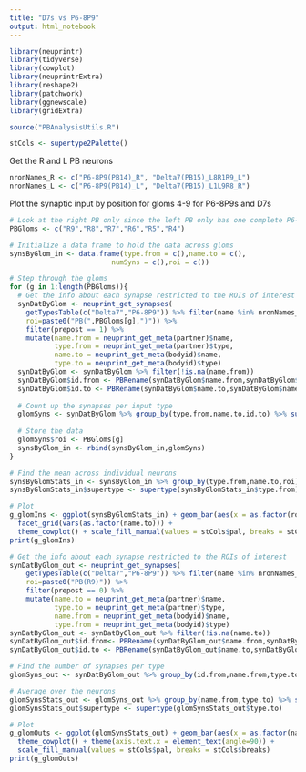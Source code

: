 ```yaml
---
title: "D7s vs P6-8P9"
output: html_notebook
---
```



```r
library(neuprintr)
library(tidyverse)
library(cowplot)
library(neuprintrExtra)
library(reshape2)
library(patchwork)
library(ggnewscale)
library(gridExtra)

source("PBAnalysisUtils.R")
```

```r
stCols <- supertype2Palette()
```


Get the R and L PB neurons
```r
nronNames_R <- c("P6-8P9(PB14)_R", "Delta7(PB15)_L8R1R9_L")
nronNames_L <- c("P6-8P9(PB14)_L", "Delta7(PB15)_L1L9R8_R")
```

Plot the synaptic input by position for gloms 4-9 for P6-8P9s and D7s
```r
# Look at the right PB only since the left PB only has one complete P6-8P9
PBGloms <- c("R9","R8","R7","R6","R5","R4")

# Initialize a data frame to hold the data across gloms
synsByGlom_in <- data.frame(type.from = c(),name.to = c(),
                         numSyns = c(),roi = c())

# Step through the gloms
for (g in 1:length(PBGloms)){
  # Get the info about each synapse restricted to the ROIs of interest
  synDatByGlom <- neuprint_get_synapses(
    getTypesTable(c("Delta7","P6-8P9")) %>% filter(name %in% nronNames_R) %>% select(bodyid),
    roi=paste0("PB(",PBGloms[g],")")) %>%
    filter(prepost == 1) %>%
    mutate(name.from = neuprint_get_meta(partner)$name,
           type.from = neuprint_get_meta(partner)$type,
           name.to = neuprint_get_meta(bodyid)$name,
           type.to = neuprint_get_meta(bodyid)$type)
  synDatByGlom <- synDatByGlom %>% filter(!is.na(name.from))
  synDatByGlom$id.from <- PBRename(synDatByGlom$name.from,synDatByGlom$partner)
  synDatByGlom$id.to <- PBRename(synDatByGlom$name.to,synDatByGlom$name)
  
  # Count up the synapses per input type
  glomSyns <- synDatByGlom %>% group_by(type.from,name.to,id.to) %>% summarize(numSyns = n())
  
  # Store the data
  glomSyns$roi <- PBGloms[g]
  synsByGlom_in <- rbind(synsByGlom_in,glomSyns)
}

# Find the mean across individual neurons
synsByGlomStats_in <- synsByGlom_in %>% group_by(type.from,name.to,roi) %>% summarize(meanSyns = mean(numSyns))
synsByGlomStats_in$supertype <- supertype(synsByGlomStats_in$type.from)

# Plot
g_glomIns <- ggplot(synsByGlomStats_in) + geom_bar(aes(x = as.factor(roi),y=meanSyns,fill=as.factor(supertype)),stat="identity") + 
  facet_grid(vars(as.factor(name.to))) + 
  theme_cowplot() + scale_fill_manual(values = stCols$pal, breaks = stCols$breaks)
print(g_glomIns)
```

```r
# Get the info about each synapse restricted to the ROIs of interest
synDatByGlom_out <- neuprint_get_synapses(
    getTypesTable(c("Delta7","P6-8P9")) %>% filter(name %in% nronNames_R) %>% select(bodyid),
    roi=paste0("PB(R9)")) %>%
    filter(prepost == 0) %>%
    mutate(name.to = neuprint_get_meta(partner)$name,
           type.to = neuprint_get_meta(partner)$type,
           name.from = neuprint_get_meta(bodyid)$name,
           type.from = neuprint_get_meta(bodyid)$type)
synDatByGlom_out <- synDatByGlom_out %>% filter(!is.na(name.to))
synDatByGlom_out$id.from<- PBRename(synDatByGlom_out$name.from,synDatByGlom_out$bodyid)
synDatByGlom_out$id.to <- PBRename(synDatByGlom_out$name.to,synDatByGlom_out$partner)

# Find the number of synapses per type
glomSyns_out <- synDatByGlom_out %>% group_by(id.from,name.from,type.to) %>% summarize(numSyns = n())

# Average over the neurons
glomSynsStats_out <- glomSyns_out %>% group_by(name.from,type.to) %>% summarize(meanSyns = mean(numSyns))
glomSynsStats_out$supertype <- supertype(glomSynsStats_out$type.to)

# Plot    
g_glomOuts <- ggplot(glomSynsStats_out) + geom_bar(aes(x = as.factor(name.from),y=meanSyns,fill=as.factor(supertype)),stat="identity") + 
  theme_cowplot() + theme(axis.text.x = element_text(angle=90)) +
  scale_fill_manual(values = stCols$pal, breaks = stCols$breaks)
print(g_glomOuts)
```